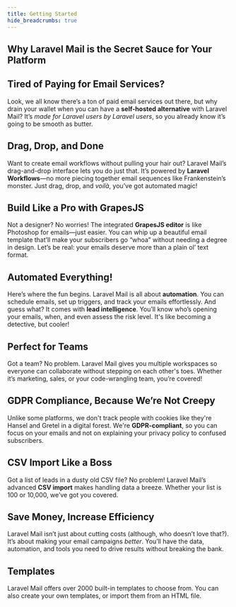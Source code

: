 ```yaml
---
title: Getting Started
hide_breadcrumbs: true
---
```


## Why Laravel Mail is the Secret Sauce for Your Platform

## Tired of Paying for Email Services?

Look, we all know there’s a ton of paid email services out there, but why drain your wallet when you can have a **self-hosted alternative** with Laravel Mail? It’s *made for Laravel users by Laravel users*, so you already know it’s going to be smooth as butter.

## Drag, Drop, and Done

Want to create email workflows without pulling your hair out? Laravel Mail’s drag-and-drop interface lets you do just that. It’s powered by **Laravel Workflows**—no more piecing together email sequences like Frankenstein’s monster. Just drag, drop, and *voilà*, you’ve got automated magic!

## Build Like a Pro with GrapesJS

Not a designer? No worries! The integrated **GrapesJS editor** is like Photoshop for emails—just easier. You can whip up a beautiful email template that’ll make your subscribers go “whoa” without needing a degree in design. Let’s be real: your emails deserve more than a plain ol’ text format.

## Automated Everything!

Here’s where the fun begins. Laravel Mail is all about **automation**. You can schedule emails, set up triggers, and track your emails effortlessly. And guess what? It comes with **lead intelligence**. You’ll know who’s opening your emails, when, and even assess the risk level. It's like becoming a detective, but cooler!

## Perfect for Teams

Got a team? No problem. Laravel Mail gives you multiple workspaces so everyone can collaborate without stepping on each other's toes. Whether it’s marketing, sales, or your code-wrangling team, you’re covered!

## GDPR Compliance, Because We’re Not Creepy

Unlike some platforms, we don't track people with cookies like they're Hansel and Gretel in a digital forest. We're **GDPR-compliant**, so you can focus on your emails and not on explaining your privacy policy to confused subscribers.

## CSV Import Like a Boss

Got a list of leads in a dusty old CSV file? No problem! Laravel Mail’s advanced **CSV import** makes handling data a breeze. Whether your list is 100 or 10,000, we’ve got you covered.

## Save Money, Increase Efficiency

Laravel Mail isn’t just about cutting costs (although, who doesn’t love that?). It’s about making your email campaigns *better*. You’ll have the data, automation, and tools you need to drive results without breaking the bank.


## Templates

Laravel Mail offers over 2000 built-in templates to choose from. You can also create your own templates, or import them from an HTML file.